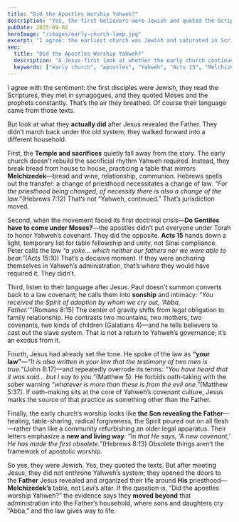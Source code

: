 ```yaml
---
title: "Did the Apostles Worship Yahweh?"
description: "Yes, the first believers were Jewish and quoted the Scriptures. But watch what they actually did with temple, law, and priesthood once Jesus revealed the Father."
pubDate: 2025-09-02
heroImage: "/images/early-church-lamp.jpg"
excerpt: "I agree: the earliest church was Jewish and saturated in Scripture. But after Jesus, they did not return to Yahweh’s legal system—they moved into the Father’s house under a different priesthood."
seo:
  title: "Did the Apostles Worship Yahweh?"
  description: "A Jesus-first look at whether the early church continued Yahweh’s system or followed the Father Jesus revealed—through Acts, the councils, and the Melchizedek shift."
  keywords: ["early church", "apostles", "Yahweh", "Acts 15", "Melchizedek priesthood", "new covenant", "law vs grace"]
---
```


I agree with the sentiment: the first disciples were Jewish, they read the Scriptures, they met in synagogues, and they quoted Moses and the prophets constantly. That’s the air they breathed. Of course their language came from those texts.

But look at what they **actually did** after Jesus revealed the Father. They didn’t march back under the old system; they walked forward into a different household.

First, the **Temple and sacrifices** quietly fall away from the story. The early church doesn’t rebuild the sacrificial rhythm Yahweh required. Instead, they break bread from house to house, practicing a table that mirrors **Melchizedek**—bread and wine, relationship, communion. Hebrews spells out the transfer: a change of priesthood necessitates a change of law. *“For the priesthood being changed, of necessity there is also a change of the law.”*(Hebrews 7:12) That’s not “Yahweh, continued.” That’s jurisdiction moved.

Second, when the movement faced its first doctrinal crisis—**Do Gentiles have to come under Moses?**—the apostles didn’t put everyone under Torah to honor Yahweh’s covenant. They did the opposite. **Acts 15** hands down a light, temporary list for table fellowship and unity, not Sinai compliance. Peter calls the law *“a yoke… which neither our fathers nor we were able to bear.”*(Acts 15:10) That’s a decisive moment. If they were anchoring themselves in Yahweh’s administration, that’s where they would have required it. They didn’t.

Third, listen to their language after Jesus. Paul doesn’t summon converts back to a law covenant; he calls them into **sonship** and intimacy: *“You received the Spirit of adoption by whom we cry out, ‘Abba, Father.’”*(Romans 8:15) The center of gravity shifts from legal obligation to family relationship. He contrasts two mountains, two mothers, two covenants, two kinds of children (Galatians 4)—and he tells believers to cast out the slave system. That is not a return to Yahweh’s governance; it’s an exodus from it.

Fourth, Jesus had already set the tone. He spoke of the law as **“your law”**—*“It is also written in your law that the testimony of two men is true.”*(John 8:17)—and repeatedly overrode its terms: *“You have heard that it was said… but I say to you.”*(Matthew 5). He forbids oath-taking with the sober warning *“whatever is more than these is from the evil one.”*(Matthew 5:37). If oath-making sits at the core of Yahweh’s covenant culture, Jesus marks the source of that practice as something other than the Father.

Finally, the early church’s worship looks like **the Son revealing the Father**—healing, table-sharing, radical forgiveness, the Spirit poured out on all flesh—rather than like a community refurbishing an older legal apparatus. Their letters emphasize a **new and living way**: *“In that He says, ‘A new covenant,’ He has made the first obsolete.”*(Hebrews 8:13) Obsolete things aren’t the framework of apostolic worship.

So yes, they were Jewish. Yes, they quoted the texts. But after meeting Jesus, they did not enthrone Yahweh’s system; they opened the doors to the **Father** Jesus revealed and organized their life around **His** priesthood—**Melchizedek’s** table, not Levi’s altar. If the question is, “Did the apostles worship Yahweh?” the evidence says they **moved beyond** that administration into the Father’s household, where sons and daughters cry “Abba,” and the law gives way to life.
